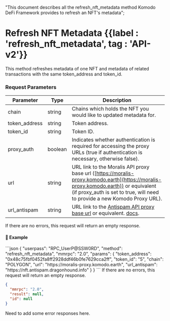   "This document describes all the refresh_nft_metadata method Komodo DeFi Framework  provides to refresh an NFT's metadata";

# Refresh NFT Metadata {{label : 'refresh_nft_metadata', tag : 'API-v2'}}

This method refreshes metadata of one NFT and metadata of related transactions with the same token\_address and token\_id.

### Request Parameters

| Parameter      | Type   | Description                                                                                                                                             |
| -------------- | ------ | ------------------------------------------------------------------------------------------------------------------------------------------------------- |
| chain          | string | Chains which holds the NFT you would like to updated metadata for.                                                                                      |
| token\_address | string | Token address.                                                                                                                                          |
| token\_id      | string | Token ID.                                                                                                                                               |
| proxy\_auth  | boolean | Indicates whether authentication is required for accessing the proxy URLs (true if authentication is necessary, otherwise false). |
| url            | string | URL link to the Moralis API proxy base url ([https://moralis-proxy.komodo.earth](https://moralis-proxy.komodo.earth)) or equivalent (if proxy_auth is set to true, will need to provide a new Komodo Proxy URL).   |
| url\_antispam  | string | URL link to the [Antispam API proxy base url](https://nft.antispam.dragonhound.info) or equivalent. [docs](https://nft.antispam.dragonhound.info/docs). |

<Note>
  If there are no errors, this request will return an empty response.
</Note>

#### 📌 Example

<CodeGroup title="Refresh NFT Metadata" tag="POST" label="refresh_nft_metadata" mm2MethodDecorate="true">
  ```json
  {
    "userpass": "RPC_UserP@SSW0RD",
    "method": "refresh_nft_metadata",
    "mmrpc": "2.0",
    "params": {
      "token_address": "0x48c75fbf0452fa8ff2928ddf46b0fe7629cca2ff",
      "token_id": "5",
      "chain": "POLYGON",
      "url": "https://moralis-proxy.komodo.earth",
      "url_antispam": "https://nft.antispam.dragonhound.info"
    }
  }
  ```
</CodeGroup>

<CollapsibleSection expandedText="Hide Response" collapsedText="Show Response">
  <Note>
    If there are no errors, this request will return an empty response.
  </Note>

  ```json
  {
  	"mmrpc": "2.0",
  	"result": null,
  	"id": null
  }
  ```
</CollapsibleSection>

<DevComment>
  Need to add some error responses here.
</DevComment>
